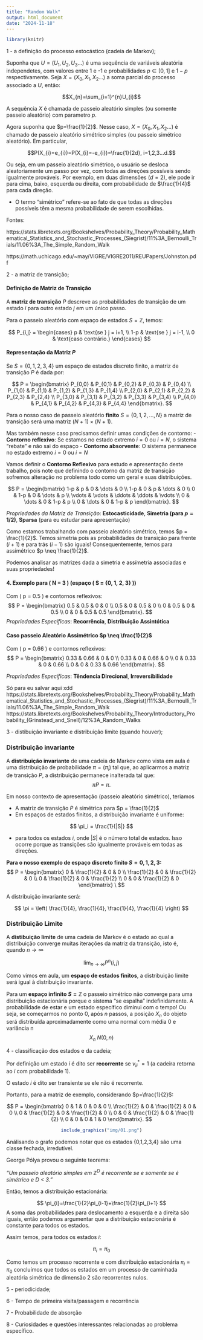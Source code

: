---
title: "Random Walk"
output: html_document
date: "2024-11-18"
---

```{r}
library(knitr)

```


1 - a definição do processo estocástico (cadeia de Markov);

Suponha que $U=(U_{1},U_{2},U_{3}...)$ é uma sequência de variáveis aleatória independetes, com valores entre 1 e -1 e probabilidades $p \in[0,1]$ e $1-p$ respectivamente. Seja $X= (X_{0},X_{1},X_{2}...)$ a soma parcial do processo associado a $U$, então:

$$X_{n}=\sum_{i=1}^{n}U_{i}$$

A sequência $X$ é chamada de passeio aleatório simples (ou somente passeio aleatório) com parametro $p$.

Agora suponha que $p=\frac{1}{2}$. Nesse caso, $X=(X_{0},X_{1},X_{2}...)$ é chamado de passeio aleatório simétrico simples (ou passeio simétrico aleatório). Em particular,

$$P(X_{i}=e_{i})=P(X_{i}=-e_{i})=\frac{1}{2d}, i=1,2,3...d.$$

Ou seja, em um passeio aleatório simétrico, o usuário se desloca aleatoriamente um passo por vez, com todas as direções possíveis sendo igualmente prováveis. Por exemplo, em duas dimensões ($d=2$), ele pode ir para cima, baixo, esquerda ou direita, com probabilidade de $\frac{1}{4}$ para cada direção.

- O termo "simétrico" refere-se ao fato de que todas as direções possíveis têm a mesma probabilidade de serem escolhidas.


Fontes:

https://stats.libretexts.org/Bookshelves/Probability_Theory/Probability_Mathematical_Statistics_and_Stochastic_Processes_(Siegrist)/11%3A_Bernoulli_Trials/11.06%3A_The_Simple_Random_Walk

https://math.uchicago.edu/~may/VIGRE/VIGRE2011/REUPapers/Johnston.pdf



2 - a matriz de transição; 

#### Definição de Matriz de Transição

A **matriz de transição** $P$ descreve as probabilidades de transição de um estado $i$ para outro estado $j$ em um único passo.

Para o passeio aleatório com espaço de estados $S= \mathbb{Z}$, temos:

$$ 
P_{i,j} = 
\begin{cases} 
p & \text{se } j = i+1, \\
1-p & \text{se } j = i-1, \\
0 & \text{caso contrário.}
\end{cases}
$$

#### Representação da Matriz $P$

Se $S = \{0, 1, 2 ,3 ,4\}$ um espaço de estados discreto finito, a matriz de transição $P$ é dada por:

$$
P = 
\begin{bmatrix}
P_{0,0} & P_{0,1} & P_{0,2} & P_{0,3} & P_{0,4} \\
P_{1,0} & P_{1,1} & P_{1,2} & P_{1,3} & P_{1,4} \\
P_{2,0} & P_{2,1} & P_{2,2} & P_{2,3} & P_{2,4} \\
P_{3,0} & P_{3,1} & P_{3,2} & P_{3,3} & P_{3,4} \\
P_{4,0} & P_{4,1} & P_{4,2} & P_{4,3} & P_{4,4} 
\end{bmatrix}. 
$$

Para o nosso caso de passeio aleatório **finito** $S =\{0,1,2,...,N\}$ a matriz de transição será uma matriz $(N+1)\times(N+1)$.

Mas também nesse caso precisamos definir umas condições de contorno:
- **Contorno reflexivo**: Se estamos no estado extremo $i=0$ ou $i=N$, o sistema "rebate" e não sai do espaço
- **Contorno absorvente**: O sistema permanece no estado extremo $i=0$ ou $i=N$

Vamos definir o **Contorno Reflexivo** para estudo e apresentação deste trabalho, pois note que definindo o contorno da matriz de transição sofremos alteração no problema todo como um geral e suas distribuições.

$$
P =
\begin{bmatrix}
1-p & p & 0 & \dots & 0 \\
1-p & 0 & p & \dots & 0 \\
0 & 1-p & 0 & \dots & p \\
\vdots & \vdots & \ddots & \ddots & \vdots \\
0 & \dots & 0 & 1-p & p \\
0 & \dots & 0 & 1-p & p
\end{bmatrix}.
$$

*Propriedades da Matriz de Transição*: **Estocasticidade**, **Simetria (para $p=1/2$)**, **Sparsa** (para eu estudar para apresentação)

Como estamos trabalhando com passeio aleatório simétrico, temos $p = \frac{1}{2}$. Temos simetria pois as probabilidades de transição para frente $(i + 1)$ e para trás $(i - 1)$ são iguais!
Consequentemente, temos para assimétrico $p \neq \frac{1}{2}$.

Podemos analisar as matrizes dada a simetria e assímetria associadas e suas propriedades!

#### **4. Exemplo para \( N = 3 \) (espaço \( S = \{0, 1, 2, 3\} \))**
Com \( p = 0.5 \) e contornos reflexivos:
$$
P =
\begin{bmatrix}
0.5 & 0.5 & 0 & 0 \\
0.5 & 0 & 0.5 & 0 \\
0 & 0.5 & 0 & 0.5 \\
0 & 0 & 0.5 & 0.5
\end{bmatrix}.
$$
*Propriedades Específicas*: **Recorrência**, **Distribuição Assintótica**

#### Caso passeio Aleatório Assimétrico $p \neq \frac{1}{2}$
Com \( p = 0.66 \) e contornos reflexivos:
$$
P =
\begin{bmatrix}
0.33 & 0.66 & 0 & 0 \\
0.33 & 0 & 0.66 & 0 \\
0 & 0.33 & 0 & 0.66 \\
0 & 0 & 0.33 & 0.66
\end{bmatrix}.
$$

*Propriedades Específicas*: **Têndencia Direcional**, **Irreversibilidade**

Só para eu salvar aqui xdd
https://stats.libretexts.org/Bookshelves/Probability_Theory/Probability_Mathematical_Statistics_and_Stochastic_Processes_(Siegrist)/11%3A_Bernoulli_Trials/11.06%3A_The_Simple_Random_Walk
https://stats.libretexts.org/Bookshelves/Probability_Theory/Introductory_Probability_(Grinstead_and_Snell)/12%3A_Random_Walks

3 - distibuição invariante e distribuição limite (quando houver);

### Distribuição invariante
A **distribuição invariante** de uma cadeia de Markov como vista em aula é uma distribuição de probabilidade $\pi = (\pi_i)$ tal que, ao aplicarmos a matriz de transição $P$, a distribuição permanece inalterada tal que:
$$
\pi P = \pi.
$$

Em nosso contexto de apresentação (passeio aleatório simétrico), teriamos

- A matriz de transição $P$ é simétrica para $p = \frac{1}{2}$
- Em espaços de estados finitos, a distribuição invariante é uniforme:

$$ \pi_i = \frac{1}{|S|} $$

- para todos os estados $i$, onde $|S|$ é o número total de estados. Isso ocorre porque as transições são igualmente prováveis em todas as direções.

**Para o nosso exemplo de espaço discreto finito $S={0, 1, 2,3}:$**
$$
P = \begin{bmatrix}
0 & \frac{1}{2} & 0 & 0 \\
\frac{1}{2} & 0 & \frac{1}{2} & 0 \\
0 & \frac{1}{2} & 0 & \frac{1}{2} \\
0 & 0 & \frac{1}{2} & 0
\end{bmatrix} \
$$

A distribuição invariante será:

$$
\pi = \left( \frac{1}{4}, \frac{1}{4}, \frac{1}{4}, \frac{1}{4} \right)
$$

### Distribuição Limite
A **distibuição limite** de uma cadeia de Markov é o estado ao qual a distribuição converge  muitas iterações da matriz da transição, isto é, quando $n \to \infty$

$$
\lim_{n \to \infty} P^n(i, j)
$$

Como vimos em aula, um **espaço de estados finitos**, a distribuição limite será igual à distribuição invariante.

Para um **espaço infinito $S= \mathbb{Z}$** o passeio simétrico não converge para uma distribuição estacionária porque o sistema "se espalha" indefinidamente. A probabilidade de estar e um estado específico diminui com o tempo!
Ou seja, se começarmos no ponto 0, após *n* passos, a posição $X_n$ do objeto será distribuída aproximadamente como uma normal com média 0 e variância n
$$
X_n ~ N(0, n)
$$

4 - classificação dos estados e da cadeia;

Por definição um estado $i$ é dito ser **recorrente** se $v_{ii}^*=1$ (a cadeira retorna ao $i$ com probabilidade 1).

O estado $i$ é dito ser transiente se ele não é recorrente.

Portanto, para a matriz de exemplo, considerando $p=\frac{1}{2}$:

$$
P = 
\begin{bmatrix}
0 & 1 & 0 & 0 & 0 \\
\frac{1}{2} & 0 & \frac{1}{2} & 0 & 0 \\
0 & \frac{1}{2} & 0 & \frac{1}{2} & 0 \\
0 & 0 & \frac{1}{2} & 0 & \frac{1}{2} \\
0 & 0 & 0 & 1 & 0
\end{bmatrix}.
$$

<div style="text-align: center;">
```{r, echo=FALSE, out.width="30%"}
include_graphics("img/01.png")
```
</div>

Análisando o grafo podemos notar que os estados {0,1,2,3,4} são uma classe fechada, irredutível.

George Pólya provou o seguinte teorema: 

*"Um passeio aleatório simples em $\mathbb{Z}^D$ é recorrente se e somente se é simétrico e D < 3."*

Então, temos a distribuição estacionária: 

$$
\pi_{i}=\frac{1}{2}\pi_{i-1}+\frac{1}{2}\pi_{i+1}
$$
A soma das probabilidades para deslocamento a esquerda e a direita são iguais, então podemos argumentar que a distribuição estacionária é constante para todos os estados.

Assim temos, para todos os estados $i$:

$$
\pi_{i}=\pi_{0}
$$

Como temos um processo recorrente e com distribuição estacionária $\pi_{i}=\pi_{0}$ concluímos que todos os estados em um processo de caminhada aleatória simétrica de dimensão 2 são recorrentes nulos.

5 - periodicidade;

6 - Tempo de primeira visita/passagem e recorrência

7 - Probabilidade de absorção

8 - Curiosidades e questões interessantes relacionadas ao problema específico.
